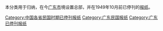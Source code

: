 本分类用于归纳，在今[[广东市|广东市]]境设置总部，并在1949年10月前已停刊的[[报纸|报纸]]。

[[Category:中国各省民国时期已停刊报纸|Category:中国各省民国时期已停刊报纸]]
[[Category:广东民国报纸|Category:广东民国报纸]]
[[Category:广东已停刊报纸|Category:广东已停刊报纸]]